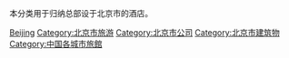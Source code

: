 {{Commonscat|Hotels in Beijing}}
本分类用于归纳总部设于北京市的酒店。

[[Category:中国各省旅馆|Beijing]]
[[Category:北京市旅游|Category:北京市旅游]]
[[Category:北京市公司|Category:北京市公司]]
[[Category:北京市建筑物|Category:北京市建筑物]]
[[Category:中国各城市旅館|Category:中国各城市旅館]]